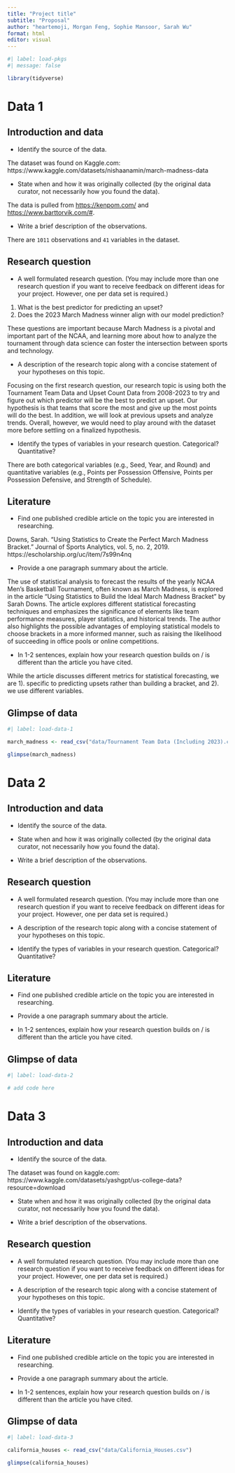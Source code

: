```yaml
---
title: "Project title"
subtitle: "Proposal"
author: "heartemoji, Morgan Feng, Sophie Mansoor, Sarah Wu"
format: html
editor: visual
---
```


```r
#| label: load-pkgs
#| message: false

library(tidyverse)
```

# Data 1

## Introduction and data

-   Identify the source of the data.

The dataset was found on Kaggle.com: https://www.kaggle.com/datasets/nishaanamin/march-madness-data

-   State when and how it was originally collected (by the original data curator, not necessarily how you found the data).

The data is pulled from <https://kenpom.com/> and <https://www.barttorvik.com/#>.

-   Write a brief description of the observations.

There are `1011` observations and `41` variables in the dataset.

## Research question

-   A well formulated research question. (You may include more than one research question if you want to receive feedback on different ideas for your project. However, one per data set is required.)

1.  What is the best predictor for predicting an upset?
2.  Does the 2023 March Madness winner align with our model prediction?

These questions are important because March Madness is a pivotal and important part of the NCAA, and learning more about how to analyze the tournament through data science can foster the intersection between sports and technology.

-   A description of the research topic along with a concise statement of your hypotheses on this topic.

Focusing on the first research question, our research topic is using both the Tournament Team Data and Upset Count Data from 2008-2023 to try and figure out which predictor will be the best to predict an upset. Our hypothesis is that teams that score the most and give up the most points will do the best. In addition, we will look at previous upsets and analyze trends. Overall, however, we would need to play around with the dataset more before settling on a finalized hypothesis.

-   Identify the types of variables in your research question. Categorical? Quantitative?

There are both categorical variables (e.g., Seed, Year, and Round) and quantitative variables (e.g., Points per Possession Offensive, Points per Possession Defensive, and Strength of Schedule).

## Literature

-   Find one published credible article on the topic you are interested in researching.

Downs, Sarah. "Using Statistics to Create the Perfect March Madness Bracket." Journal of Sports Analytics, vol. 5, no. 2, 2019. https://escholarship.org/uc/item/7s99n4nq

-   Provide a one paragraph summary about the article.

The use of statistical analysis to forecast the results of the yearly NCAA Men's Basketball Tournament, often known as March Madness, is explored in the article "Using Statistics to Build the Ideal March Madness Bracket" by Sarah Downs. The article explores different statistical forecasting techniques and emphasizes the significance of elements like team performance measures, player statistics, and historical trends. The author also highlights the possible advantages of employing statistical models to choose brackets in a more informed manner, such as raising the likelihood of succeeding in office pools or online competitions.

-   In 1-2 sentences, explain how your research question builds on / is different than the article you have cited.

While the article discusses different metrics for statistical forecasting, we are 1). specific to predicting upsets rather than building a bracket, and 2). we use different variables.

## Glimpse of data

```r
#| label: load-data-1

march_madness <- read_csv("data/Tournament Team Data (Including 2023).csv")

glimpse(march_madness)
```

# Data 2

## Introduction and data

-   Identify the source of the data.

-   State when and how it was originally collected (by the original data curator, not necessarily how you found the data).

-   Write a brief description of the observations.

## Research question

-   A well formulated research question. (You may include more than one research question if you want to receive feedback on different ideas for your project. However, one per data set is required.)

-   A description of the research topic along with a concise statement of your hypotheses on this topic.

-   Identify the types of variables in your research question. Categorical? Quantitative?

## Literature

-   Find one published credible article on the topic you are interested in researching.

-   Provide a one paragraph summary about the article.

-   In 1-2 sentences, explain how your research question builds on / is different than the article you have cited.

## Glimpse of data

```r
#| label: load-data-2

# add code here
```

# Data 3

## Introduction and data

-   Identify the source of the data.

The dataset was found on kaggle.com: https://www.kaggle.com/datasets/yashgpt/us-college-data?resource=download

-   State when and how it was originally collected (by the original data curator, not necessarily how you found the data).

-   Write a brief description of the observations.

## Research question

-   A well formulated research question. (You may include more than one research question if you want to receive feedback on different ideas for your project. However, one per data set is required.)

-   A description of the research topic along with a concise statement of your hypotheses on this topic.

-   Identify the types of variables in your research question. Categorical? Quantitative?

## Literature

-   Find one published credible article on the topic you are interested in researching.

-   Provide a one paragraph summary about the article.

-   In 1-2 sentences, explain how your research question builds on / is different than the article you have cited.

## Glimpse of data

```r
#| label: load-data-3

california_houses <- read_csv("data/California_Houses.csv")

glimpse(california_houses)
```
